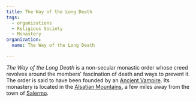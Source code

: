 ```yaml
---
title: The Way of the Long Death
tags:
  - organizations
  - Religious Society
  - Monastery
organization:
  name: The Way of the Long Death

---
```


<Stub />

*The Way of the Long Death* is a non-secular monastic order whose creed revolves
around the members' fascination of death and ways to prevent it. The order is
said to have been founded by an [Ancient Vampire](/world/species/vampire/). Its
monastery is located in the
[Alsatian Mountains](/world/locations/alsatian-mountains/), a few miles away from
the town of [Salermo](/world/locations/salermo/).
